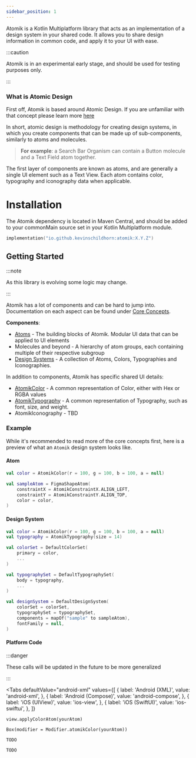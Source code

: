 ```yaml
---
sidebar_position: 1
---
```



Atomik is a Kotlin Multiplatform library that acts as an implementation of a design system in your shared code. It allows you to share design information in common code, and apply it to your UI with ease.

:::caution

Atomik is in an experimental early stage, and should be used for testing purposes only.

:::

### What is Atomic Design

First off, Atomik is based around Atomic Design. If you are unfamiliar with that concept please learn more [here](https://bradfrost.com/blog/post/atomic-web-design/)

In short, atomic design is methodology for creating design systems, in which you create components that can be made up of sub-components, similarly to atoms and molecules.

> **For example**: a Search Bar Organism can contain a Button molecule and a Text Field atom together.

The first layer of components are known as atoms, and are generally a single UI element such as a Text View. Each atom contains color, typography and iconography data when applicable.

# Installation

The Atomik dependency is located in Maven Central, and should be added to your commonMain source set in your Kotlin Multiplatform module.

```kotlin
implementation("io.github.kevinschildhorn:atomik:X.Y.Z")
```

## Getting Started
:::note

As this library is evolving some logic may change.

:::

Atomik has a lot of components and can be hard to jump into. Documentation on each aspect can be found under [Core Concepts](./category/core-concepts).

**Components**:
* [Atoms](./core-concepts/atoms) - The building blocks of Atomik. Modular UI data that can be applied to UI elements
* Molecules and beyond - A hierarchy of atom groups, each containing multiple of their respective subgroup
* [Design Systems](./core-concepts/design-systems.md) - A collection of Atoms, Colors, Typographies and Iconographies.

In addition to components, Atomik has specific shared UI details:
* [AtomikColor](./core-concepts/colors) - A common representation of Color, either with Hex or RGBA values
* [AtomikTypography](./core-concepts/typography) - A common representation of Typography, such as font, size, and weight.
* AtomikIconography - TBD

### Example

While it's recommended to read more of the core concepts first, here is a preview of what an `Atomik` design system looks like.
#### Atom
```kotlin
val color = AtomikColor(r = 100, g = 100, b = 100, a = null)

val sampleAtom = FigmaShapeAtom(
    constraintX = AtomikConstraintX.ALIGN_LEFT,
    constraintY = AtomikConstraintY.ALIGN_TOP,
    color = color,
)
```

#### Design System
```kotlin
val color = AtomikColor(r = 100, g = 100, b = 100, a = null)
val typography = AtomikTypography(size = 14)

val colorSet = DefaultColorSet(
    primary = color,
    ...
)

val typographySet = DefaultTypographySet(
    body = typography,
    ...
)

val designSystem = DefaultDesignSystem(
    colorSet = colorSet,
    typographySet = typographySet,
    components = mapOf("sample" to sampleAtom),
    fontFamily = null,
)
```

#### Platform Code

:::danger

These calls will be updated in the future to be more generalized

:::

<Tabs
  defaultValue="android-xml"
  values={[
      { label: 'Android (XML)', value: 'android-xml', },
      { label: 'Android (Compose)', value: 'android-compose', },
      { label: 'iOS (UIView)', value: 'ios-view', },
      { label: 'iOS (SwiftUI)', value: 'ios-swiftui', },
  ]}
>
<TabItem value="android-xml">

    view.applyColorAtom(yourAtom)

</TabItem>
<TabItem value="android-compose">

    Box(modifier = Modifier.atomikColor(yourAtom))

</TabItem>
<TabItem value="ios-view">

    TODO

</TabItem>
<TabItem value="ios-swiftui">

    TODO

</TabItem>
</Tabs>